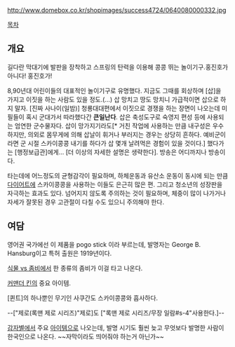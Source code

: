 http://www.domebox.co.kr/shopimages/success4724/0640080000332.jpg



[[목차]]
== 개요 ==
길다란 막대기에 발판을 장착하고 스프링의 탄력을 이용해 콩콩 뛰는 놀이기구.홍진호가 아니다! 홍진호가!

8,90년대 어린이들의 대표적인 놀이기구로 유명했다. 지금도 그때를 회상하며 [삽]을 가지고 이짓을 하는 사람도 있을 정도.(…) 삽 망치고 땅도 망치니 가급적이면 삽으로 하지 말자. [진짜 사나이(일밤)] 청룡대대편에서 이짓으로 경쟁을 하는 장면이 나오는데 미필들이 혹시 군대가서 따라했다간 '''큰일난다'''. 삽은 축성도구로 숙영지 편성 등에 사용되는 엄연한 군수물자다. 삽이 망가지기라도[* 거친 작업에 사용하는 만큼 내구성은 우수하지만, 의외로 몸무게에 의해 삽날이 휘거나 부러지는 경우는 상당히 흔하다. 예비군이라면 군 시절 스카이콩콩 내기를 하다가 삽 몇개 날려먹은 경험이 있을 것이다.] 했다가는 [행정보급관]에게... [더 이상의 자세한 설명은 생략한다]. 방송은 어디까지나 방송이다.

타는데에 어느정도의 균형감각이 필요하며, 하체운동과 유산소 운동이 동시에 되는 만큼 [[다이어트]]에 스카이콩콩을 사용하는 이들도 은근히 많은 편. 그리고 청소년의 성장판을 자극하는 효과도 있다. 넘어지지 않도록 주의하는 것이 필요하며, 체중이 많이 나가거나 자세가 잘못된 경우 고관절이 다칠 수도 있으니 주의해야 한다.

== 여담 ==
영어권 국가에선 이 제품을 pogo stick 이라 부르는데, 발명자는 George B. Hansburg이고 특허 출원은 1919년이다.

[[식물 vs 좀비]]에서 한 종류의 좀비가 이걸 타고 나온다.

[[커맨더 킨]]의 중요 아이템.

[퀸트]의 하나뿐인 무기인 사쿠간도 스카이콩콩와 흡사하다.

--["제로(록맨 제로 시리즈)"제로]도 ["록맨 제로 시리즈/무장 일람#s-4"사용한다.]--

[[감자별]]에서 주요 [[아이템]]으로 나오는데, 발명 시기도 훨씬 늦고 무엇보다 발명한 사람이 한국인으로 나온다. ~~자막이라도 띄어줘야 하는거 아닌가~~ 
